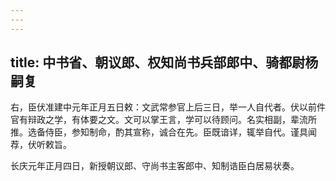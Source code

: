 ```yaml
---
---
---
```

title: 中书省、朝议郎、权知尚书兵部郎中、骑都尉杨嗣复
---



右，臣伏准建中元年正月五日敕：文武常参官上后三日，举一人自代者。伏以前件官有辩政之学，有体要之文。文可以掌王言，学可以待顾问。名实相副，辈流所推。选备侍臣，参知制命，酌其宣称，诚合在先。臣既谙详，辄举自代。谨具闻荐，伏听敕旨。

长庆元年正月四日，新授朝议郎、守尚书主客郎中、知制诰臣白居易状奏。
